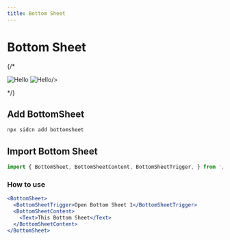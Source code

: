 ```yaml
---
title: Bottom Sheet
---
```



# Bottom Sheet 

{/*
<div style={{ display: "flex", flexDirection: "row",marginTop:40}}>
  <Image
    src="/assets/components/Alert/Frame.svg"
    alt="Hello"
    width={250}
    height={250}
    style={{marginLeft:'auto',marginRight:10}}
  />
  <Image
    src="/assets/components/Alert/Frame-1.svg"
    alt="Hello"
    width={250}
    height={250}
    style={{marginRight:'auto',marginLeft:10}}

/>

</div>
*/}

## Add BottomSheet

```jsx copy
npx sidcn add bottomsheet
```

## Import Bottom Sheet


```jsx copy
import { BottomSheet, BottomSheetContent, BottomSheetTrigger, } from '/components/sidcn/ui/bottomsheet';
```
### How to use


```jsx copy
<BottomSheet>
  <BottomSheetTrigger>Open Bottom Sheet 1</BottomSheetTrigger>
  <BottomSheetContent>
    <Text>This Bottom Sheet</Text>
  </BottomSheetContent>
</BottomSheet>
```
